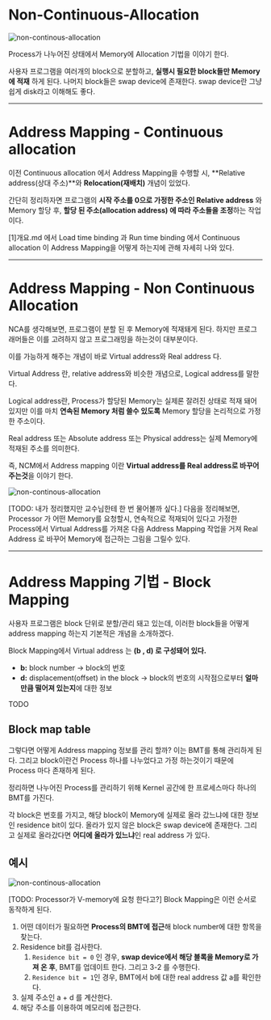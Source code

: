 # Non-Continuous-Allocation

![non-continous-allocation](./img/virtual-memory/non-continuous-allocation.png)

Process가 나누어진 상태에서 Memory에 Allocation 기법을 이야기 한다.

사용자 프로그램을 여러개의 block으로 분할하고, **실행시 필요한 block들만 Memory에 적재** 하게 된다. 나머지 block들은 swap device에 존재한다. swap device란 그냥 쉽게 disk라고 이해해도 좋다.

***

# Address Mapping - Continuous allocation
이전 Continuous allocation 에서 Address Mapping을 수행할 시, **Relative address(상대 주소)**와 **Relocation(재배치)** 개념이 있었다.

간단히 정리하자면 프로그램의 **시작 주소를 0으로 가정한 주소인 Relative address** 와 Memory 할당 후, **할당 된 주소(allocation address) 에 따라 주소들을 조정**하는 작업이다.

[1]개요.md 에서 Load time binding 과 Run time binding 에서 Continuous allocation 이 Address Mapping을 어떻게 하는지에 관해 자세히 나와 있다.

***

# Address Mapping - Non Continuous Allocation
NCA를 생각해보면, 프로그램이 분할 된 후 Memory에 적재돼게 된다. 하지만 프로그래머들은 이를 고려하지 않고 프로그래밍을 하는것이 대부분이다.

이를 가능하게 해주는 개념이 바로 Virtual address와 Real address 다.

Virtual Address 란, relative address와 비슷한 개념으로, Logical address를 말한다.

Logical address란, Process가 할당된 Memory는 실제론 잘려진 상태로 적재 돼어있지만 이를 마치 **연속된 Memory 처럼 쓸수 있도록** Memory 할당을 논리적으로 가정한 주소이다.

Real address 또는 Absolute address 또는 Physical address는 실제 Memory에 적재된 주소를 의미한다.

즉, NCM에서 Address mapping 이란 **Virtual address를 Real address로 바꾸어 주는것**을 이야기 한다.

![non-continous-allocation](./img/virtual-memory/NCA-address-mapping.png)

[TODO: 내가 정리했지만 교수님한테 한 번 물어볼까 싶다.]
다음을 정리해보면, Processor 가 어떤 Memory를 요청할시, 연속적으로 적재되어 있다고 가정한 Process에서 Virtual Address를 가져온 다음 Address Mapping 작업을 거져 Real Address 로 바꾸어 Memory에 접근하는 그림을 그릴수 있다.


***

# Address Mapping 기법 - Block Mapping
사용자 프로그램은 block 단위로 분할/관리 돼고 있는데, 이러한 block들을 어떻게 address mapping 하는지 기본적은 개념을 소개하겠다.

Block Mapping에서 Virtual address 는 **(b , d) 로 구성돼어 있다.**
* **b:** block number -> block의 번호
* **d:** displacement(offset) in the block -> block의 번호의 시작점으로부터 **얼마만큼 떨어져 있는지**에 대한 정보

TODO

## Block map table
그렇다면 어떻게 Address mapping 정보를 관리 할까? 이는 BMT를 통해 관리하게 된다. 그리고 block이란건 Process 하나를 나누었다고 가정 하는것이기 때문에 Process 마다 존재하게 된다.

정리하면 나누어진 Process를 관리하기 위해 Kernel 공간에 한 프로세스마다 하나의 BMT를 가진다.

각 block은 번호를 가지고, 해당 block이 Memory에 실제로 올라 갔느냐에 대한 정보인 residence bit이 있다. 올라가 있지 않은 block은 swap device에 존재한다. 그리고 실제로 올라갔다면 **어디에 올라가 있느냐**인 real address 가 있다.

<Table
    head={["block number", "residence bit", "...", "real address"]}
    body={[
        ["0", "", "...", ""],
        ["1", "", "...", ""],
        ["2", "", "...", ""],
        ["...", "", "...", ""],
        ["b", "1", "...", "a"]
    ]}
/>

## 예시

![non-continous-allocation](./img/virtual-memory/block-mapping.png)


[TODO: Processor가 V-memory에 요청 한다고?]
Block Mapping은 이런 순서로 동작하게 된다.
1. 어떤 데이터가 필요하면 **Process의 BMT에 접근**해 block number에 대한 항목을 찾는다.
2. Residence bit를 검사한다.
    1. `Residence bit = 0` 인 경우, **swap device에서 해당 블록을 Memory로 가져 온 후**, BMT를 업데이트 한다. 그리고 3-2 를 수행한다.
    2. `Residence bit = 1`인 경우, BMT에서 b에 대한 real address 값 a를 확인한다.
3. 실제 주소인 a + d 를 계산한다.
3. 해당 주소를 이용하여 메모리에 접근한다.